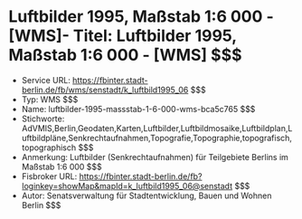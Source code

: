 # Luftbilder 1995, Maßstab 1:6 000 - [WMS]- Titel: Luftbilder 1995, Maßstab 1:6 000 - [WMS] $$$
- Service URL: https://fbinter.stadt-berlin.de/fb/wms/senstadt/k_luftbild1995_06 $$$
- Typ: WMS $$$
- Name: luftbilder-1995-massstab-1-6-000-wms-bca5c765 $$$
- Stichworte: AdVMIS,Berlin,Geodaten,Karten,Luftbilder,Luftbildmosaike,Luftbildplan,Luftbildpläne,Senkrechtaufnahmen,Topografie,Topographie,topografisch,topographisch $$$
- Anmerkung: Luftbilder (Senkrechtaufnahmen) für Teilgebiete Berlins im Maßstab  1:6 000 $$$
- Fisbroker URL: https://fbinter.stadt-berlin.de/fb?loginkey=showMap&mapId=k_luftbild1995_06@senstadt $$$
- Autor: Senatsverwaltung für Stadtentwicklung, Bauen und Wohnen Berlin $$$
